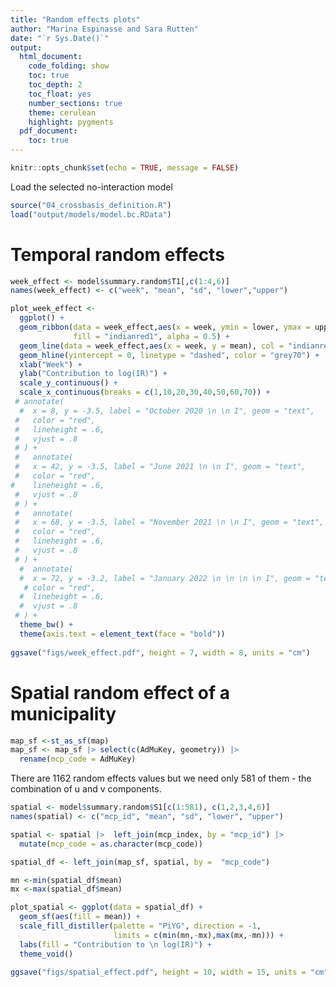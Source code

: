 ---
title: "Random effects plots"
author: "Marina Espinasse and Sara Rutten"
date: "`r Sys.Date()`"
output:
  html_document:
    code_folding: show
    toc: true
    toc_depth: 2
    toc_float: yes
    number_sections: true
    theme: cerulean
    highlight: pygments
  pdf_document:
    toc: true
---

```{r setup, include=FALSE}
knitr::opts_chunk$set(echo = TRUE, message = FALSE)
```

Load the selected no-interaction model

```{r}
source("04_crossbasis_definition.R")
load("output/models/model.bc.RData")
```


# Temporal random effects

```{r}
week_effect <- model$summary.random$T1[,c(1:4,6)]
names(week_effect) <- c("week", "mean", "sd", "lower","upper")
```


```{r}

plot_week_effect <-
  ggplot() + 
  geom_ribbon(data = week_effect,aes(x = week, ymin = lower, ymax = upper), 
              fill = "indianred1", alpha = 0.5) + 
  geom_line(data = week_effect,aes(x = week, y = mean), col = "indianred4") +
  geom_hline(yintercept = 0, linetype = "dashed", color = "grey70") +
  xlab("Week") +
  ylab("Contribution to log(IR)") +
  scale_y_continuous() +
  scale_x_continuous(breaks = c(1,10,20,30,40,50,60,70)) +
 # annotate(
  #  x = 8, y = -3.5, label = "October 2020 \n \n I", geom = "text",
 #   color = "red",
 #   lineheight = .6,
 #   vjust = .8
 # ) +
 #   annotate(
 #   x = 42, y = -3.5, label = "June 2021 \n \n I", geom = "text",
 #   color = "red",
#    lineheight = .6,
 #   vjust = .8
 # ) +
 #   annotate(
 #   x = 68, y = -3.5, label = "November 2021 \n \n I", geom = "text",
 #   color = "red",
 #   lineheight = .6,
 #   vjust = .8
 # ) +
  #  annotate(
  #  x = 72, y = -3.2, label = "January 2022 \n \n \n \n I", geom = "text",
   # color = "red",
  #  lineheight = .6,
  #  vjust = .8
 # ) +
  theme_bw() +
  theme(axis.text = element_text(face = "bold"))
  
ggsave("figs/week_effect.pdf", height = 7, width = 8, units = "cm")
```


# Spatial random effect of a municipality

```{r}
map_sf <-st_as_sf(map)
map_sf <- map_sf |> select(c(AdMuKey, geometry)) |> 
  rename(mcp_code = AdMuKey)
```


There are 1162 random effects values but we need only 581 of them - the combination of u and v components.

```{r}
spatial <- model$summary.random$S1[c(1:581), c(1,2,3,4,6)]
names(spatial) <- c("mcp_id", "mean", "sd", "lower", "upper")

spatial <- spatial |>  left_join(mcp_index, by = "mcp_id") |> 
  mutate(mcp_code = as.character(mcp_code)) 

spatial_df <- left_join(map_sf, spatial, by =  "mcp_code")

mn <-min(spatial_df$mean)
mx <-max(spatial_df$mean)
```

```{r}
plot_spatial <- ggplot(data = spatial_df) + 
  geom_sf(aes(fill = mean)) +
  scale_fill_distiller(palette = "PiYG", direction = -1, 
                       limits = c(min(mn,-mx),max(mx,-mn))) +
  labs(fill = "Contribution to \n log(IR)") +
  theme_void() 
  
ggsave("figs/spatial_effect.pdf", height = 10, width = 15, units = "cm")
```

